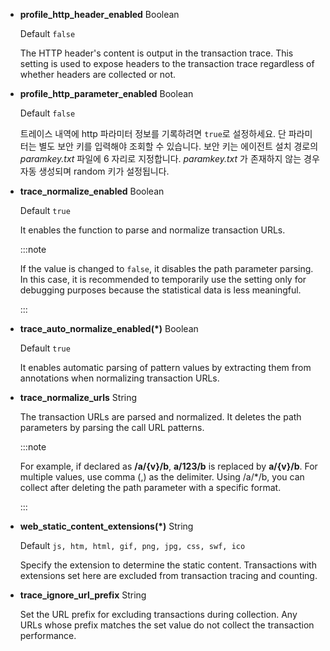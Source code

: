 -   **profile_http_header_enabled** <span class='type'>Boolean</span>

    Default `false`

    The HTTP header's content is output in the transaction trace. This setting is used to expose headers to the transaction trace regardless of whether headers are collected or not. 

-   **profile_http_parameter_enabled** <span class='type'>Boolean</span>

    Default `false`

    트레이스 내역에 http 파라미터 정보를 기록하려면 `true`로 설정하세요. 단 파라미터는 별도 보안 키를 입력해야 조회할 수 있습니다. 보안 키는 에이전트 설치 경로의 _paramkey.txt_ 파일에 6 자리로 지정합니다. _paramkey.txt_ 가 존재하지 않는 경우 자동 생성되며 random 키가 설정됩니다.

-   **trace_normalize_enabled** <span class='type'>Boolean</span>

    Default `true`

    It enables the function to parse and normalize transaction URLs.

    :::note

    If the value is changed to `false`, it disables the path parameter parsing. In this case, it is recommended to temporarily use the setting only for debugging purposes because the statistical data is less meaningful.

    :::

-   **trace_auto_normalize_enabled(\*)** <span class='type'>Boolean</span>

    Default `true`

    It enables automatic parsing of pattern values by extracting them from annotations when normalizing transaction URLs.

-   **trace_normalize_urls** <span class='type'>String</span>

    The transaction URLs are parsed and normalized. It deletes the path parameters by parsing the call URL patterns.  

    :::note

    For example, if declared as **/a/{v}/b**, **a/123/b** is replaced by **a/{v}/b**. For multiple values, use comma (,) as the delimiter. Using /a/\*/b, you can collect after deleting the path parameter with a specific format.

    :::

-   **web_static_content_extensions(\*)** <span class='type'>String</span>

    Default `js, htm, html, gif, png, jpg, css, swf, ico`

    Specify the extension to determine the static content. Transactions with extensions set here are excluded from transaction tracing and counting.

-   **trace_ignore_url_prefix** <span class='type'>String</span>

    Set the URL prefix for excluding transactions during collection. Any URLs whose prefix matches the set value do not collect the transaction performance.
